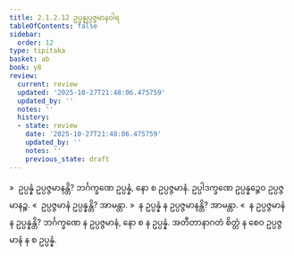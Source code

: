 ```yaml
---
title: 2.1.2.12 ဥပ္ပန္နုပ္ပဇ္ဇမာနဝါရ
tableOfContents: false
sidebar:
  order: 12
type: tipitaka
basket: ab
book: y8
review:
  current: review
  updated: '2025-10-27T21:48:06.475759'
  updated_by: ''
  notes: ''
  history:
  - state: review
    date: '2025-10-27T21:48:06.475759'
    updated_by: ''
    notes: ''
    previous_state: draft
---
```



<ReviewStatus review={frontmatter.review} showDetails={true} />

<HypothesisAnnotation frontmatter={frontmatter} />

<DynamicBreadcrumb />

<Division number="102" book="y8" e="ch" v="34" p="312">

<Paragraph number="484" book="y8">
»  ဥပ္ပန္နံ ဥပ္ပဇ္ဇမာနန္တိ?
</Paragraph>

<Paragraph number="485" book="y8">
ဘင်္ဂက္ခဏေ ဥပ္ပန္နံ, နော စ ဥပ္ပဇ္ဇမာနံ. ဥပ္ပါဒက္ခဏေ ဥပ္ပန္နဉ္စေဝ ဥပ္ပဇ္ဇမာနဉ္စ.
</Paragraph>

<Paragraph number="486" book="y8">
«  ဥပ္ပဇ္ဇမာနံ ဥပ္ပန္နန္တိ? အာမန္တာ.
</Paragraph>

<Paragraph number="487" book="y8">
»  န ဥပ္ပန္နံ န ဥပ္ပဇ္ဇမာနန္တိ? အာမန္တာ.
</Paragraph>

<Paragraph number="488" book="y8">
«  န ဥပ္ပဇ္ဇမာနံ န ဥပ္ပန္နန္တိ?
</Paragraph>

<Paragraph number="489" book="y8">
ဘင်္ဂက္ခဏေ န ဥပ္ပဇ္ဇမာနံ, နော စ န ဥပ္ပန္နံ. အတီတာနာဂတံ စိတ္တံ န စေဝ ဥပ္ပဇ္ဇမာနံ န စ ဥပ္ပန္နံ.
</Paragraph>
</Division>